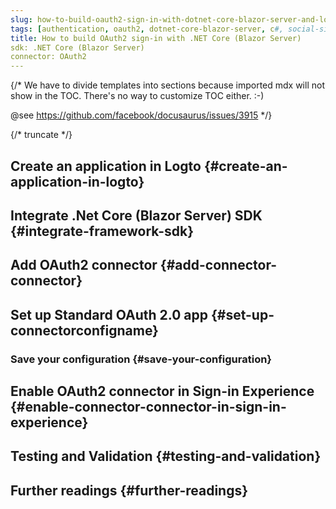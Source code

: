 ```yaml
---
slug: how-to-build-oauth2-sign-in-with-dotnet-core-blazor-server-and-logto
tags: [authentication, oauth2, dotnet-core-blazor-server, c#, social-sign-in, sign-in, login]
title: How to build OAuth2 sign-in with .NET Core (Blazor Server)
sdk: .NET Core (Blazor Server)
connector: OAuth2
---
```


{/*
  We have to divide templates into sections because imported mdx will not show in the TOC.
  There's no way to customize TOC either. :-)

  @see https://github.com/facebook/docusaurus/issues/3915
*/}




{/* truncate */}

<Intro connector={connector} sdk=".NET Core (Blazor Server)" link="https://learn.microsoft.com/en-us/aspnet/core/blazor/hosting-models?view=aspnetcore-9.0#blazor-server" />

## Create an application in Logto \{#create-an-application-in-logto}

<CreateApplication type="Traditional web" framework=".Net Core (Blazor Server)" />

## Integrate .Net Core (Blazor Server) SDK \{#integrate-framework-sdk}

<IntegrateSdk />

## Add OAuth2 connector \{#add-connector-connector}

<AddSocialConnector connector={connector} framework=".Net Core (Blazor Server)" />

## Set up Standard OAuth 2.0 app \{#set-up-connectorconfigname}

<ConnectorGuide />

### Save your configuration \{#save-your-configuration}

<SaveYourConfiguration connector={connector} />

## Enable OAuth2 connector in Sign-in Experience \{#enable-connector-connector-in-sign-in-experience}

<EnableSocialConnector connector={connector} />

## Testing and Validation \{#testing-and-validation}

<TestingAndValidation connector={connector} sdk=".NET Core (Blazor Server)" />

## Further readings \{#further-readings}

<FurtherReadings />